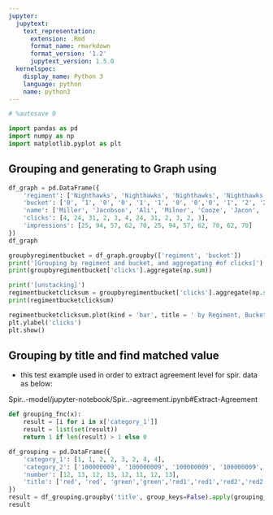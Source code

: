 ```yaml
---
jupyter:
  jupytext:
    text_representation:
      extension: .Rmd
      format_name: rmarkdown
      format_version: '1.2'
      jupytext_version: 1.5.0
  kernelspec:
    display_name: Python 3
    language: python
    name: python3
---
```


```python
# %autosave 0
```

```python
import pandas as pd
import numpy as np
import matplotlib.pyplot as plt
```

## Grouping and generating to Graph using 

```python
df_graph = pd.DataFrame({
    'regiment': ['Nighthawks', 'Nighthawks', 'Nighthawks', 'Nighthawks', 'Dragoons', 'Dragoons', 'Dragoons', 'Dragoons', 'Scouts', 'Scouts', 'Scouts', 'Scouts'],
    'bucket': ['0', '1', '0', '0', '1', '1', '0', '0','0', '1', '2', '2'],
    'name': ['Miller', 'Jacobson', 'Ali', 'Milner', 'Cooze', 'Jacon', 'Ryaner', 'Sone', 'Sloan', 'Piger', 'Riani', 'Ali'],
    'clicks': [4, 24, 31, 2, 3, 4, 24, 31, 2, 3, 2, 3],
    'impressions': [25, 94, 57, 62, 70, 25, 94, 57, 62, 70, 62, 70]
})
df_graph
```

```python
groupbyregimentbucket = df_graph.groupby(['regiment', 'bucket'])
print('[Grouping by regiment and bucket, and aggregating #of clicks]')
print(groupbyregimentbucket['clicks'].aggregate(np.sum))
```

```python
print('[unstacking]')
regimentbucketclicksum = groupbyregimentbucket['clicks'].aggregate(np.sum).unstack()
print(regimentbucketclicksum)
```

```python
regimentbucketclicksum.plot(kind = 'bar', title = ' by Regiment, Bucket')
plt.ylabel('clicks')
plt.show()
```

## Grouping by title and find matched value

- this test example used in order to extract agreement level for spir. data as below:

Spir..-model/jupyter-notebook/Spir..-agreement.ipynb#Extract-Agreement

```python
def grouping_fnc(x):
    result = [i for i in x['category_1']]
    result = list(set(result))
    return 1 if len(result) > 1 else 0
```

```python
df_grouping = pd.DataFrame({
    'category_1': [1, 1, 2, 2, 3, 2, 4, 4],
    'category_2': ['100000009', '100000009', '100000009', '100000009', '100000009','100000034','100000034', '100000034'],
    'number': [12, 13, 12, 13, 12, 11, 12, 13],
    'title': ['red', 'red', 'green','green','red1','red1','red2','red2']
})
result = df_grouping.groupby('title', group_keys=False).apply(grouping_fnc)
result
```
